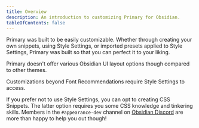 ```yaml
---
title: Overview
description: An introduction to customizing Primary for Obsidian.
tableOfContents: false
---
```



Primary was built to be easily customizable. Whether through creating your own snippets, using Style Settings, or imported presets applied to Style Settings, Primary was built so that you can perfect it to your liking.

Primary doesn't offer various Obsidian UI layout options though compared to other themes.

<LinkCard
  title="Primary Design Approach"
  description="Read about our Design Approach and Principles to creating and building Primary."
  href="/"
/>

Customizations beyond Font Recommendations require Style Settings to access.

If you prefer not to use Style Settings, you can opt to creating CSS Snippets. The latter option requires you some CSS knowledge and tinkering skills. Members in the `#appearance-dev` channel on [Obsidian Discord](https://discord.com/invite/obsidianmd) are more than happy to help you out though!